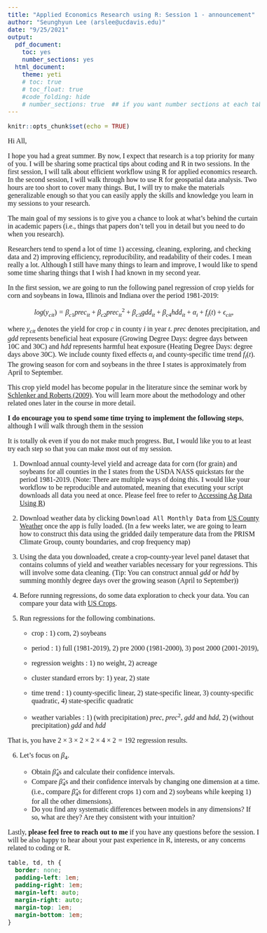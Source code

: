```yaml
---
title: "Applied Economics Research using R: Session 1 - announcement"
author: "Seunghyun Lee (arslee@ucdavis.edu)"
date: "9/25/2021"
output:
  pdf_document:
    toc: yes
    number_sections: yes
  html_document:
    theme: yeti
    # toc: true
    # toc_float: true
    #code_folding: hide
    # number_sections: true  ## if you want number sections at each table header
---
```


```r
knitr::opts_chunk$set(echo = TRUE)
```


Hi All,

I hope you had a great summer. By now, I expect that research is a top priority
for many of you. I will be sharing some practical tips about coding and
R in two sessions. In the first session, I will talk about efficient
workflow using R for applied economics research. In the second session, I will walk
through how to use R for geospatial data analysis. Two hours are too short to cover many things. But, I will try to make the materials generalizable enough so that you can easily apply the skills and knowledge you learn in my sessions to your research. 

The main goal of my sessions is to give you a chance to look at what's
behind the curtain in academic papers (i.e., things that papers don't
tell you in detail but you need to do when you research).

Researchers tend to spend a lot of time 1) accessing, cleaning,
exploring, and checking data and 2) improving efficiency,
reproducibility, and readability of their codes. I mean really a lot.
Although I still have many things to learn and improve, I would like to spend some time sharing things that I wish I had known in my second
year.




In the first session, we are going to run the following panel regression of crop yields for corn and soybeans in
Iowa, Illinois and Indiana over the period 1981-2019:

$$ log(y_{cit})=\beta_{c1}prec_{it}+\beta_{c2}prec_{it}^2+\beta_{c3}gdd_{it}+\beta_{c4}hdd_{it}+ \alpha_i+f_i(t)+\epsilon_{cit},$$

where $y_{cit}$ denotes the yield for crop $c$ in county $i$ in year $t$.
$prec$ denotes precipitation, and $gdd$ represents beneficial heat
exposure (Growing Degree Days: degree days between 10C and 30C) and $hdd$ represents harmful
heat exposure (Heating Degree Days: degree days above 30C). We include county fixed effects
$\alpha_{i}$ and county-specific time trend $f_{i}(t)$. The growing season
for corn and soybeans in the three I states is approximately from April to
September. 

This crop yield model has become popular in the literature since the seminar work by [Schlenker and Roberts (2009)](https://www.pnas.org/content/106/37/15594.short). You will learn more about the methodology and other related ones later in the course in more detail. 

  **I do encourage you to spend some time trying to implement the
following steps**, 
although I will walk through them in the session  

It is totally ok even if you do not make much
progress. But, I would like you to at least try each step so that you
can make most out of my session.

1.  Download annual county-level yield and acreage data for corn (for
    grain) and soybeans for all counties in the I states from the USDA
    NASS quickstats for the period 1981-2019. (Note: There are multiple
    ways of doing this. I would like your workflow to be reproducible and automated, meaning that executing your script downloads all data you need at once. Please feel free to refer to [Accessing Ag Data Using R](https://asmith.ucdavis.edu/data/meta))

2.  Download weather data by clicking `Download All Monthly Data` from [US
    County Weather](https://asmith.ucdavis.edu/data/weather) once the
    app is fully loaded. (In a few weeks later, we are going to learn
    how to construct this data using the gridded daily temperature data
    from the PRISM Climate Group, county boundaries, and crop frequency
    map)

3.  Using the data you downloaded, create a crop-county-year level panel
    dataset that contains columns of yield and weather variables necessary for your regressions. This will involve some data cleaning. (Tip: You can construct annual $gdd$ or $hdd$ by summing monthly degree days over the growing season (April to September))

4.  Before running regressions, do some data exploration to check your
    data. You can compare your data with [US
    Crops](https://asmith.ucdavis.edu/data/us-crops).

5.  Run regressions for the following combinations.

    -   crop : 1) corn, 2) soybeans

    -   period : 1) full (1981-2019), 2) pre 2000 (1981-2000), 3) post 2000
    (2001-2019),

    -   regression weights : 1) no weight, 2) acreage

    -   cluster standard errors  by: 1) year, 2) state

    -   time trend : 1) county-specific linear, 2) state-specific linear, 3)
    county-specific quadratic, 4) state-specific quadratic

    -   weather variables : 1) (with precipitation) $prec$, $prec^2$, $gdd$ and $hdd$, 2) (without precipitation) $gdd$ and $hdd$ 
    
    
That is, you have $2\times 3\times 2 \times 2\times 4\times 2 = 192$ regression results.


6. Let's focus on $\beta_4$. 
    
    - Obtain $\hat{\beta}_4$s and calculate their confidence intervals.
    - Compare $\hat{\beta}_4$s and their confidence intervals by changing one dimension at a time. (i.e., compare $\hat{\beta}_4$s for different crops 1) corn and 2) soybeans while keeping 1) for all the other dimensions).
    - Do you find any systematic differences between models in any dimensions? If so, what are they? Are they consistent with your intuition? 
    
  
  
Lastly, **please feel free to reach out to me** if you have any questions before the session. I will be also happy to hear about your past experience in R, interests, or any concerns related to coding or R. 
    
    
```css

table, td, th {
  border: none;
  padding-left: 1em;
  padding-right: 1em;
  margin-left: auto;
  margin-right: auto;
  margin-top: 1em;
  margin-bottom: 1em;
}

```

<style type="text/css">

h1.title {
  text-align: center;
  font-size: 38px;
  color: DarkBlue;
  font-weight: bold;
}
h3.subtitle {
  text-align: center;
  font-size: 20px;
  color: DarkRed;
  font-weight: bold;
}
h4.author{
  text-align: right;
  font-size: 16px;
  font-weight: bold;
}
h4.date{
  text-align: right;
  font-size: 16px;
  font-weight: bold;
}
h1 { /* Header 1 */
  font-size: 22px;
  color: DarkBlue;
  font-weight: bold;
}
h2 { /* Header 2 */
  font-size: 18px;
  color: DarkBlue;
  font-weight: bold;
}
h3 { /* Header 3 */
  font-size: 14px;
  color: DarkBlue;
  font-weight: bold;
}

body{
  font-family: Times, serif;
  font-size: 16px;
}



</style>

    